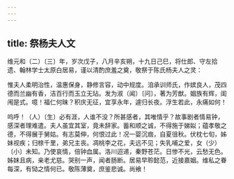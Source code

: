 ```yaml
---
---
---
```

title: 祭杨夫人文
---



维元和（二）〔三〕年，岁次戊子，八月辛亥朔，十九日己巳，将仕郎、守左拾遗、翰林学士太原白居易，谨以清酌庶羞之奠，敬祭于陈氏杨夫人之灵：

惟夫人柔明治性，温惠保身，静修言容，动中规度。洎承训师氏，作嫔良人，茂四德而兰幽有香，洁百行而玉立无玷。发为淑（闻）〔问〕，著为芳猷。姻族有辉，闺闱是式。噫！福仁何昧？积庆无征，宜享永年，遽归长夜。浮生若此，永痛如何！

呜呼！（人）〔生〕必有涯，人谁不没？所甚感者，其唯情乎？故事剧者情易钟，感深者理难遣。夫人虽宜其室，竟未辞家。蓄和顺之诚，不得施于娣姒；蕴孝敬之德，不得展于舅姑。有志莫伸，何恨过此！况一婴沉痼，自夏徂秋。伏枕七旬，姊妹视疾；归榇千里，弟兄主丧。凋桃李之花，夫远不见；失乳哺之爱，女（少）〔小〕未知。乃使哀情，倍钟血属。洛川迢递，秦野苍茫。日惨不光，云愁无色。姊妹且病，亲老尤慈。哭别一声，闻者肠断。居易早聆懿范，近接嘉姻。维私之眷每深，有恸之情何已。敬陈薄奠，庶鉴悲诚。尚飨！